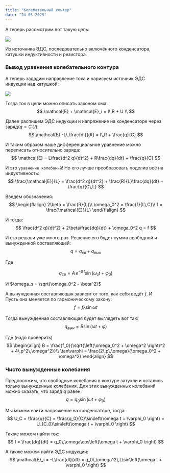 ```yaml
---
title: "Колебательный контур"
date: "24 05 2025"
---
```


А теперь рассмотрим вот такую цепь:

![](RLC_circuit_img/simple_oscilator.png)

Из источника ЭДС, последовательно включённого конденсатора, катушки индуктивности и резистора.

### Вывод уравнения колебательного контура

А теперь зададим направление тока и нарисуем источник ЭДС индукции над катушкой:

![](RLC_circuit_img/oscilator_addition.png)

Тогда ток в цепи можно описать законом ома:
$$
\mathcal{E} + \mathcal{E}_i = I\,R + U \\
$$

Далее распишем ЭДС индукции и напряжение на конденсаторе через заряд($q = C\,U$):
$$
\mathcal{E} -L\,\frac{dI}{dt} = I\,R + \frac{q}{C}
$$

И таким образом наше дифференциальное уравнение можно переписать относительно заряда:
$$
\mathcal{E} = L\frac{d^2 q}{dt^2} + R\frac{dq}{dt} + \frac{q}{C}
$$

И это `уравнение колебаний`! Но его лучше преобразовать поделив всё на индуктивность:
$$
\frac{\mathcal{E}}{L} = \frac{d^2 q}{dt^2} + \frac{R}{L}\frac{dq}{dt} + \frac{q}{C\,L}
$$

Введём обозначения:
$$
\begin{flalign}
2\beta = \frac{R}{L}\\
\omega_0^2 = \frac{1}{L\,C}\\
f = \frac{\mathcal{E}}{L}
\end{flalign}
$$

И тогда:
$$
\frac{d^2 q}{dt^2} + 2\beta\frac{dq}{dt} + \omega_0^2 q = f
$$

И его решали уже много раз. Решение его будет сумма свободной и вынужденной составляющей:
$$
q = q_{св} + q_{вын}
$$

Где

$$
q_{св} = A\,e^{- \beta \,t}\sin{\left(\omega_з t + \varphi_0 \right)}
$$

И $\omega_з = \sqrt{\omega_0^2 - \beta^2}$

А вынужденная составляющая зависит от того, как себя ведёт $f$. И Пусть она меняется по гармоническому закону:
$$
f = f_0\sin\omega t
$$

Тогда вынужденная составляющая будет выглядеть вот так:
$$
q_{вын} = B\sin\left(\omega t + \varphi \right)
$$

Где (надо проверить)
$$
\begin{align}
B = \frac{f_0}{\sqrt{\left(\omega_0^2 + \omega^2 \right)^2 + 4\,p^2\,\omega^2}}\\
\tan\varphi = \frac{2\,p\,\omega}{\omega_0^2 + \omega^2}
\end{align}
$$

###  Чисто вынужденные колебания

Предположим, что свободные колебания в контуре затухли и остались только вынужденные колебания. Для этих вынужденных колебаний можно сказать, что заряд $q$ равен:
$$
q = q_0 \sin\left(\omega t + \varphi_0 \right)
$$

Мы можем найти напряжение на конденсаторе, тогда:
$$
U_C = \frac{q}{C} = \frac{q_0}{C}\sin\left(\omega t + \varphi_0 \right) = U_{C_0}\sin\left(\omega t + \varphi_0 \right)
$$

Также можем найти ток:
$$
I = \frac{dq}{dt} = q_0\,\omega\cos\left(\omega t + \varphi_0 \right)
$$

А также можем найти ЭДС индукции:
$$
\mathcal{E}_i = -L\frac{dI}{dt} = q_0\,\omega^2\,L\sin\left(\omega t + \varphi_0 \right)
$$

